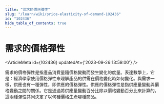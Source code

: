 ```yaml
---
title: "需求的價格彈性"
slug: "/learn/wiki/price-elasticity-of-demand-102436"
id: "102436"
hide_table_of_contents: true
---
```



# 需求的價格彈性

<ArticleMeta id={102436} updatedAt={'2023-09-26 13:59:00'} />
<div className='border-solid border-b border-t-0 my-4 border-[var(--ifm-color-gray-300)]' />

需求的價格彈性是指產品消費量隨價格變動而發生變化的度量。表達數學上，它是：經濟學家使用價格彈性來理解產品的供需在價格變化時如何變化。與需求一樣，供應也有一種彈性，即供應的價格彈性。供應的價格彈性是指供應量變動與價格變動之間的關係。它是通過將供應量變動百分比除以價格變動百分比來計算的。這兩種彈性共同決定了以何種價格生產哪種商品。
